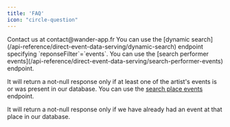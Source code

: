 ```yaml
---
title: 'FAQ'
icon: "circle-question"
---
```


<AccordionGroup>
  <Accordion title="How to have my credentials ?" icon="key">
  Contact us at contact@wander-app.fr
  </Accordion>
  <Accordion title="How to find an event ?" icon="calendar-days">
  You can use the [dynamic search](/api-reference/direct-event-data-serving/dynamic-search) endpoint specifying `reponseFilter`=`events`.
  </Accordion>
  <Accordion title="How to find an artist's events ?" icon="palette">
  You can use the [search performer events](/api-reference/direct-event-data-serving/search-performer-events) endpoint.

  It will return a not-null response only if at least one of the artist's events is or was present in our database.
  </Accordion>
  <Accordion title="How to find a place's events ?" icon="building">
  You can use the [search place events](/api-reference/direct-event-data-serving/search-place-events) endpoint.

  It will return a not-null response only if we have already had an event at that place in our database.
  </Accordion>
</AccordionGroup>
